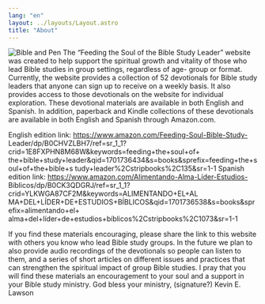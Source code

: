 ```yaml
---
lang: "en"
layout: ../layouts/Layout.astro
title: "About"
---
```


![Bible and Pen](/bible_and_pen.jpg)
The “Feeding the Soul of the Bible Study Leader” website was created to help support the
spiritual growth and vitality of those who lead Bible studies in group settings, regardless of age-
group or format. Currently, the website provides a collection of 52 devotionals for Bible study
leaders that anyone can sign up to receive on a weekly basis. It also provides access to those
devotionals on the website for individual exploration.
These devotional materials are available in both English and Spanish. In addition, paperback
and Kindle collections of these devotionals are available in both English and Spanish through
Amazon.com.

English edition link: https://www.amazon.com/Feeding-Soul-Bible-Study-
Leader/dp/B0CHVZLBH7/ref=sr_1_1?crid=1E8FXPHN8M68W&amp;keywords=feeding+the+soul+of+
the+bible+study+leader&amp;qid=1701736434&amp;s=books&amp;sprefix=feeding+the+soul+of+the+bible+s
tudy+leader%2Cstripbooks%2C135&amp;sr=1-1
Spanish edition link: https://www.amazon.com/Alimentando-Alma-Líder-Estudios-
Bíblicos/dp/B0CK3QDGRJ/ref=sr_1_1?crid=YLKWGA87CF2M&amp;keywords=ALIMENTANDO+EL+AL
MA+DEL+LÍDER+DE+ESTUDIOS+BÍBLICOS&amp;qid=1701736538&amp;s=books&amp;sprefix=alimentando+el+
alma+del+líder+de+estudios+bíblicos%2Cstripbooks%2C1073&amp;sr=1-1

If you find these materials encouraging, please share the link to this website with others you
know who lead Bible study groups. In the future we plan to also provide audio recordings of the
devotionals so people can listen to them, and a series of short articles on different issues and
practices that can strengthen the spiritual impact of group Bible studies.
I pray that you will find these materials an encouragement to your soul and a support in your
Bible study ministry.
God bless your ministry,
(signature?)
Kevin E. Lawson